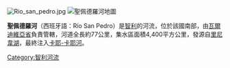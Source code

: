 {{Unreferenced|time=2013-03-25T13:33:10+00:00 }}
[[Image:Rio_san_pedro.jpg|thumb]]
[[Image:Txu-oclc-224571178-sj18-16.jpg|聖佩德羅河地圖]]

'''聖佩德羅河'''（西班牙語：Río San Pedro）是[[智利|智利]]的河流，位於該國南部，由[[瓦爾迪維亞省|瓦爾迪維亞省]]負責管轄，河道全長約77公里，集水區面積4,400平方公里，發源自[[里尼韋湖|里尼韋湖]]，最終注入[[卡耶-卡耶河|卡耶-卡耶河]]。

{{Chile-geo-stub}}
[[Category:智利河流|Category:智利河流]]